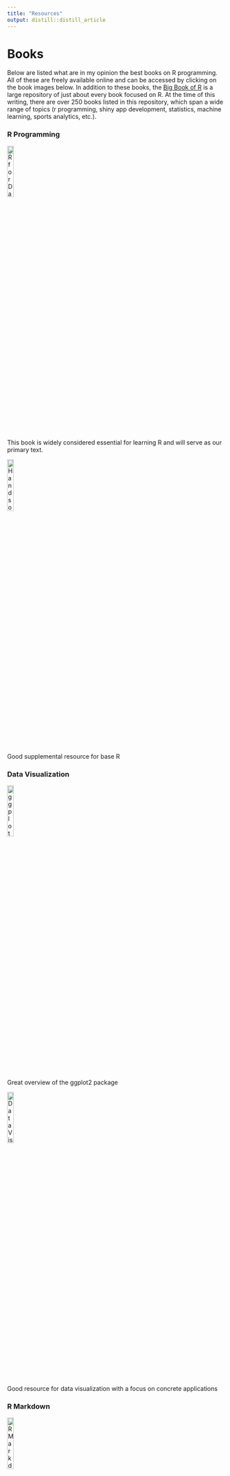 ```yaml
---
title: "Resources"
output: distill::distill_article
---
```


# Books

Below are listed what are in my opinion the best books on R programming.  All of these are freely available online and can be accessed by clicking on the book images below.  In addition to these books, the [Big Book of R](https://www.bigbookofr.com/index.html){target="_blank"} is a large repository of just about every book focused on R.  At the time of this writing, there are over 250 books listed in this repository, which span a wide range of topics (r programming, shiny app development, statistics, machine learning, sports analytics, etc.).

### R Programming

[![R for Data Science](images/resources/r4ds.png){width=17.5%}](https://r4ds.had.co.nz/){target="_blank"} 
<br>
This book is widely considered essential for learning R and will serve as our primary text.

[![Hands on Programming with R](images/resources/hopwr.jpg){width=17.5%}](https://rstudio-education.github.io/hopr/){target="_blank"} 
<br>
Good supplemental resource for base R

### Data Visualization

[![ggplot2](images/resources/ggplot2.jpg){width=17.5%}](https://ggplot2-book.org/){target="_blank"} 
<br>
Great overview of the ggplot2 package

[![Data Visualization: A Practical Introduction](images/resources/dvapi.jpg){width=17.5%}](https://socviz.co/){target="_blank"} 
<br>
Good resource for data visualization with a focus on concrete applications

### R Markdown

[![R Markdown](images/resources/rmd_def.png){width=17.5%}](https://bookdown.org/yihui/rmarkdown/){target="_blank"} 
<br>
The most comprehensive guide to R Markdown
<br>

[![R Markdown Cookbook](images/resources/rmc.png){width=17.5%}](https://bookdown.org/yihui/rmarkdown-cookbook/){target="_blank"} 
<br>
Great guide to R Markdown with specific strategies and use cases


# Websites

-   [R Studio Education](https://education.rstudio.com/learn/beginner/){target="_blank"}

-   [R Bloggers](https://www.r-bloggers.com/){target="\"_blank"}


# Community

- [R4DS Online Learning Community](https://www.rfordatasci.com/){target="_blank"}

- [R User Groups](https://jumpingrivers.github.io/meetingsR/r-user-groups.html){target="_blank"}

- [R Ladies Groups](https://jumpingrivers.github.io/meetingsR/r-ladies-groups.html){target="_blank"}

- [R Conferences](https://jumpingrivers.github.io/meetingsR/events.html){target="_blank"}

- [Tidy Tuesday](https://github.com/rfordatascience/tidytuesday){target="_blank"}